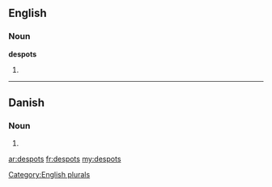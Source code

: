 ==English==

===Noun===
'''despots'''

# {{plural of|[[despot]]}}

[[Category:English plurals]]

----

==Danish==

===Noun===
{{infl|da|noun form|g=c}}

# {{form of|genitive singular indefinite|despot|lang=da}}

[[ar:despots]]
[[fr:despots]]
[[my:despots]]